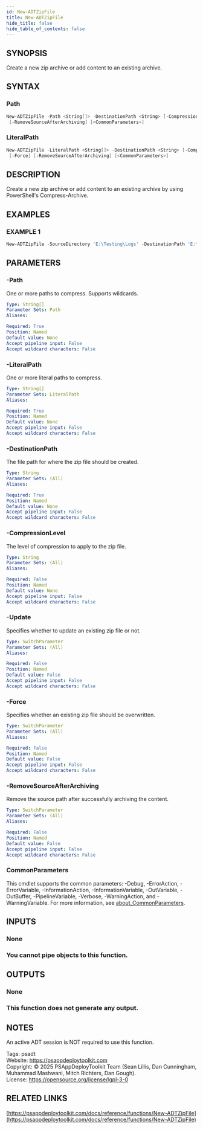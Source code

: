 ```yaml
---
id: New-ADTZipFile
title: New-ADTZipFile
hide_title: false
hide_table_of_contents: false
---
```


## SYNOPSIS

Create a new zip archive or add content to an existing archive.

## SYNTAX

### Path

```powershell
New-ADTZipFile -Path <String[]> -DestinationPath <String> [-CompressionLevel <String>] [-Update] [-Force]
 [-RemoveSourceAfterArchiving] [<CommonParameters>]
```

### LiteralPath

```powershell
New-ADTZipFile -LiteralPath <String[]> -DestinationPath <String> [-CompressionLevel <String>] [-Update]
 [-Force] [-RemoveSourceAfterArchiving] [<CommonParameters>]
```

## DESCRIPTION

Create a new zip archive or add content to an existing archive by using PowerShell's Compress-Archive.

## EXAMPLES

### EXAMPLE 1

```powershell
New-ADTZipFile -SourceDirectory 'E:\Testing\Logs' -DestinationPath 'E:\Testing\TestingLogs.zip'
```

## PARAMETERS

### -Path

One or more paths to compress.
Supports wildcards.

```yaml
Type: String[]
Parameter Sets: Path
Aliases:

Required: True
Position: Named
Default value: None
Accept pipeline input: False
Accept wildcard characters: False
```

### -LiteralPath

One or more literal paths to compress.

```yaml
Type: String[]
Parameter Sets: LiteralPath
Aliases:

Required: True
Position: Named
Default value: None
Accept pipeline input: False
Accept wildcard characters: False
```

### -DestinationPath

The file path for where the zip file should be created.

```yaml
Type: String
Parameter Sets: (All)
Aliases:

Required: True
Position: Named
Default value: None
Accept pipeline input: False
Accept wildcard characters: False
```

### -CompressionLevel

The level of compression to apply to the zip file.

```yaml
Type: String
Parameter Sets: (All)
Aliases:

Required: False
Position: Named
Default value: None
Accept pipeline input: False
Accept wildcard characters: False
```

### -Update

Specifies whether to update an existing zip file or not.

```yaml
Type: SwitchParameter
Parameter Sets: (All)
Aliases:

Required: False
Position: Named
Default value: False
Accept pipeline input: False
Accept wildcard characters: False
```

### -Force

Specifies whether an existing zip file should be overwritten.

```yaml
Type: SwitchParameter
Parameter Sets: (All)
Aliases:

Required: False
Position: Named
Default value: False
Accept pipeline input: False
Accept wildcard characters: False
```

### -RemoveSourceAfterArchiving

Remove the source path after successfully archiving the content.

```yaml
Type: SwitchParameter
Parameter Sets: (All)
Aliases:

Required: False
Position: Named
Default value: False
Accept pipeline input: False
Accept wildcard characters: False
```

### CommonParameters

This cmdlet supports the common parameters: -Debug, -ErrorAction, -ErrorVariable, -InformationAction, -InformationVariable, -OutVariable, -OutBuffer, -PipelineVariable, -Verbose, -WarningAction, and -WarningVariable. For more information, see [about_CommonParameters](http://go.microsoft.com/fwlink/?LinkID=113216).

## INPUTS

### None

### You cannot pipe objects to this function.
## OUTPUTS

### None

### This function does not generate any output.
## NOTES
An active ADT session is NOT required to use this function.

Tags: psadt<br />
Website: https://psappdeploytoolkit.com<br />
Copyright: © 2025 PSAppDeployToolkit Team (Sean Lillis, Dan Cunningham, Muhammad Mashwani, Mitch Richters, Dan Gough).<br />
License: https://opensource.org/license/lgpl-3-0

## RELATED LINKS

[https://psappdeploytoolkit.com/docs/reference/functions/New-ADTZipFile](https://psappdeploytoolkit.com/docs/reference/functions/New-ADTZipFile)
